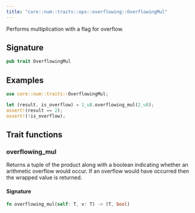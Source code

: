 ```yaml
---
title: "core::num::traits::ops::overflowing::OverflowingMul"
---
```


Performs multiplication with a flag for overflow.

## Signature

```rust
pub trait OverflowingMul
```



## Examples

```rust
use core::num::traits::OverflowingMul;

let (result, is_overflow) = 1_u8.overflowing_mul(2_u8);
assert!(result == 2);
assert!(!is_overflow);
```


## Trait functions

### overflowing_mul



Returns a tuple of the product along with a boolean indicating whether an arithmetic
overflow would occur.
If an overflow would have occurred then the wrapped value is returned.





#### Signature

```rust
fn overflowing_mul(self: T, v: T) -> (T, bool)
```


